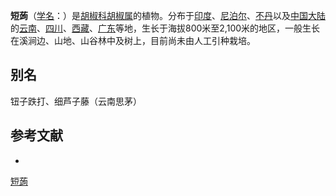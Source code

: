 {{Speciesbox
| name = 短蒟
| status = 
| status_system = 
| image =
| genus = Piper
| species = mullesua
| authority = D. Don
}}

'''短蒟'''（[[学名|学名]]：{{lang|la|''Piper mullesua''}}）是[[胡椒科|胡椒科]][[胡椒属|胡椒属]]的植物。分布于[[印度|印度]]、[[尼泊尔|尼泊尔]]、[[不丹|不丹]]以及[[中国大陆|中国大陆]]的[[云南|云南]]、[[四川|四川]]、[[西藏|西藏]]、[[广东|广东]]等地，生长于海拔800米至2,100米的地区，一般生长在溪涧边、山地、山谷林中及树上，目前尚未由人工引种栽培。

== 别名 ==
钮子跌打、细芦子藤（云南思茅）

== 参考文献 ==
<div class="references-small">
* {{cite web| url =http://www.bioinfo.cn/db05/KmzwSpecies.php?action=view&id=16961| title =短蒟| work =《中国高等植物数据库全库》| publisher =中国科学院微生物研究所| author =昆明植物研究所| accessdate =2009-02-25| deadurl =yes| archiveurl =https://web.archive.org/web/20160305061700/http://www.bioinfo.cn/db05/KmzwSpecies.php?action=view&id=16961| archivedate =2016-03-05}}
</div>
{{Taxonbar|from=Q15228209}}

[[Category:胡椒属|短蒟]]


{{植物小作品}}